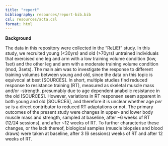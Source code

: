 ```yaml
---
title: "report"
bibliography: resources/report-bib.bib
csl: resources/acta.csl
format: html
---
```


**Background**

The data in this repository were collected in the "ReLiEf" study. In this study, we recruited young (<30yrs) and old (>70yrs) untrained individuals that exercised one leg and arm with a low training volume condition (low, 1set) and the other leg and arm with a moderate training volume condition (mod, 3sets). The main aim was to investigate the response to different training volumes between young and old, since the data on this topic is equivocal at best [SOURCES]. In short, multiple studies find reduced response to resistance training (RT), measured as skeletal muscle mass and/or -strength, presumably due to age dependent anabolic resistance in the old [SOURCES]. However, variations in RT responsen seem apparent in both young and old [SOURCES], and therefore it is unclear whether age *per se* is a direct contributor to reduced RT adaptations or not. The primary outcomes of the present study were changes in upper- and lower body muscle mass and strength, sampled at baseline, after ~6 weeks of RT (12/24 sessions), and after ~12 weeks of RT. To further characterise these changes, or the lack thereof, biological samples (muscle biopsies and blood draws) were taken at baseline, after 3 (6 sessions) weeks of RT and after 12 weeks of RT. 


